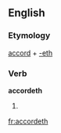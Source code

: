 ==English==

===Etymology===
[[accord]] + [[-eth]]

===Verb===
'''accordeth'''

# {{archaic third-person singular of|accord}}

[[fr:accordeth]]